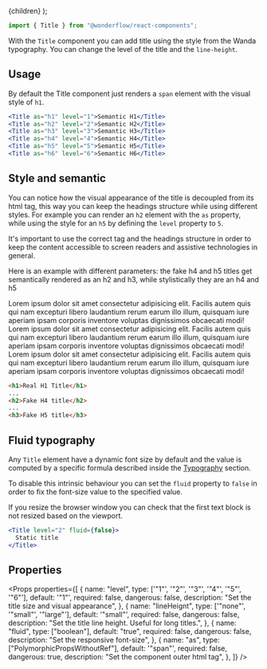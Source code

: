 
  <MdxLayout title="Title" description="Dynamic and fluid titles with control">
    {children}
  </MdxLayout>
);

```js
import { Title } from "@wonderflow/react-components";
```

With the `Title` component you can add title using the style from the Wanda typography. You can change the level of the title and the `line-height`.

## Usage

By default the Title component just renders a `span` element with the visual style of `h1`.

<LiveArea direction="column" horizontalAlign="start">
  <Title as="h1" level="1">
    Semantic H1
  </Title>
  <Title as="h2" level="2">
    Semantic H2
  </Title>
  <Title as="h3" level="3">
    Semantic H3
  </Title>
  <Title as="h4" level="4">
    Semantic H4
  </Title>
  <Title as="h5" level="5">
    Semantic H5
  </Title>
  <Title as="h6" level="6">
    Semantic H6
  </Title>
</LiveArea>

```jsx
<Title as="h1" level="1">Semantic H1</Title>
<Title as="h2" level="2">Semantic H2</Title>
<Title as="h3" level="3">Semantic H3</Title>
<Title as="h4" level="4">Semantic H4</Title>
<Title as="h5" level="5">Semantic H5</Title>
<Title as="h6" level="6">Semantic H6</Title>
```

## Style and semantic

You can notice how the visual appearance of the title is decoupled from its html tag, this way you can keep the headings structure while using different styles. For example you can render an `h2` element with the `as` property, while using the style for an `h5` by defining the `level` property to `5`.

<Snackbar type="warning" title="About semantic">
  It's important to use the correct tag and the headings structure in order to
  keep the content accessible to screen readers and assistive technologies in
  general.
</Snackbar>

Here is an example with different parameters: the fake h4 and h5 titles get semantically rendered as an h2 and h3, while stylistically they are an h4 and h5

<LiveArea direction="column" horizontalAlign="start">
  <Title as="h1" level="1">
    Real H1 Title
  </Title>
  Lorem ipsum dolor sit amet consectetur adipisicing elit. Facilis autem quis qui
  nam excepturi libero laudantium rerum earum illo illum, quisquam iure aperiam ipsam
  corporis inventore voluptas dignissimos obcaecati modi!

<Title as="h2" level="4">
  Fake H4 title
</Title>
Lorem ipsum dolor sit amet consectetur adipisicing elit. Facilis autem quis qui nam
excepturi libero laudantium rerum earum illo illum, quisquam iure aperiam ipsam corporis
inventore voluptas dignissimos obcaecati modi!

  <Title as="h3" level="5">
    Fake H5 title
  </Title>
  Lorem ipsum dolor sit amet consectetur adipisicing elit. Facilis autem quis
  qui nam excepturi libero laudantium rerum earum illo illum, quisquam iure
  aperiam ipsam corporis inventore voluptas dignissimos obcaecati modi!
</LiveArea>

```html
<h1>Real H1 Title</h1>
...
<h2>Fake H4 title</h2>
...
<h3>Fake H5 title</h3>
```

## Fluid typography

Any `Title` element have a dynamic font size by default and the value is computed by a specific formula described inside the [Typography](/design/foundation/typography) section.

To disable this intrinsic behaviour you can set the `fluid` property to `false` in order to fix the font-size value to the specified value.

<Snackbar type="info" title="Resize your browser window">
  If you resize the browser window you can check that the first text block is
  not resized based on the viewport.
</Snackbar>

<LiveArea horizontalAlign="start" direction="column">
  <Title level="2">Fluid title</Title>
  <Title level="2" fluid={false}>
    Static title
  </Title>
</LiveArea>

```jsx
<Title level="2" fluid={false}>
  Static title
</Title>
```

## Properties

<Props
  properties={[
    {
      name: "level",
      type: ['"1"', '"2"', '"3"', '"4"', '"5"', '"6"'],
      default: '"1"',
      required: false,
      dangerous: false,
      description: "Set the title size and visual appearance",
    },
    {
      name: "lineHeignt",
      type: ['"none"', '"small"', '"large"'],
      default: '"small"',
      required: false,
      dangerous: false,
      description: "Set the title line height. Useful for long titles.",
    },
    {
      name: "fluid",
      type: ["boolean"],
      default: "true",
      required: false,
      dangerous: false,
      description: "Set the responsive font-size",
    },
    {
      name: "as",
      type: ["PolymorphicPropsWithoutRef"],
      default: '"span"',
      required: false,
      dangerous: true,
      description: "Set the component outer html tag",
    },
  ]}
/>

